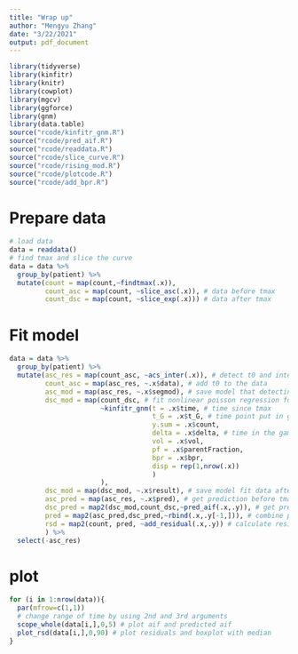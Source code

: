 ```yaml
---
title: "Wrap up"
author: "Mengyu Zhang"
date: "3/22/2021"
output: pdf_document
---
```


```r
library(tidyverse)
library(kinfitr)
library(knitr)
library(cowplot)
library(mgcv)
library(ggforce)
library(gnm)
library(data.table)
source("rcode/kinfitr_gnm.R")
source("rcode/pred_aif.R")
source("rcode/readdata.R")
source("rcode/slice_curve.R")
source("rcode/rising_mod.R")
source("rcode/plotcode.R")
source("rcode/add_bpr.R")
```

# Prepare data

```r
# load data
data = readdata()
# find tmax and slice the curve
data = data %>% 
  group_by(patient) %>% 
  mutate(count = map(count,~findtmax(.x)),
         count_asc = map(count, ~slice_asc(.x)), # data before tmax
         count_dsc = map(count, ~slice_exp(.x))) # data after tmax
```

# Fit model

```r
data = data %>% 
  group_by(patient) %>% 
  mutate(asc_res = map(count_asc, ~acs_inter(.x)), # detect t0 and interpolate aif between t0 and tmax
         count_asc = map(asc_res, ~.x$data), # add t0 to the data
         asc_mod = map(asc_res, ~.x$segmod), # save model that detecting t0
         dsc_mod = map(count_dsc, # fit nonlinear poisson regression for descending part
                       ~kinfitr_gnm(t = .x$time, # time since tmax
                                    t_G = .x$t_G, # time point put in gamma count since injection time
                                    y.sum = .x$count, 
                                    delta = .x$delta, # time in the gamma counter
                                    vol = .x$vol,
                                    pf = .x$parentFraction,
                                    bpr = .x$bpr,
                                    disp = rep(1,nrow(.x))
                                    )
                       ),
         dsc_mod = map(dsc_mod, ~.x$result), # save model fit data after tmax
         asc_pred = map(asc_res, ~.x$pred), # get prediction before tmax
         dsc_pred = map2(dsc_mod,count_dsc,~pred_aif(.x,.y)), # get prediction after tmax
         pred = map2(asc_pred,dsc_pred,~rbind(.x,.y[-1,])), # combine predicted aif
         rsd = map2(count, pred, ~add_residual(.x,.y)) # calculate residuals
         ) %>% 
  select(-asc_res)

```

# plot 

```r
for (i in 1:nrow(data)){
  par(mfrow=c(1,1))
  # change range of time by using 2nd and 3rd arguments
  scope_whole(data[i,],0,5) # plot aif and predicted aif
  plot_rsd(data[i,],0,90) # plot residuals and boxplot with median
}

```



